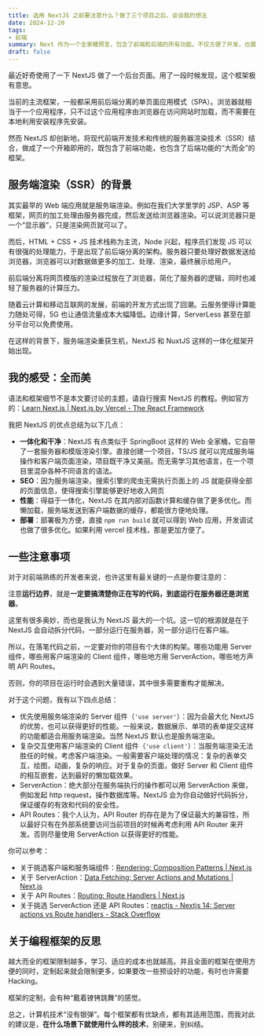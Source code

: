 ```yaml
---
title: 选用 NextJS 之前要注意什么？做了三个项目之后，谈谈我的想法
date: 2024-12-20
tags:
- 前端
summary: Next 作为一个全家桶预言，包含了前端和后端的所有功能。不仅方便了开发，也展现了 JS 的强大万能实力。
draft: false
---
```


最近好奇使用了一下 NextJS 做了一个后台页面。用了一段时候发现，这个框架极有意思。

当前的主流框架，一般都采用前后端分离的单页面应用模式（SPA）。浏览器就相当于一个应用程序，只不过这个应用程序由浏览器在访问网站时加载，而不需要在本地利用安装程序先安装。

然而 NextJS 却创新地，将现代前端开发技术和传统的服务器渲染技术（SSR）结合，做成了一个开箱即用的，既包含了前端功能，也包含了后端功能的“大而全”的框架。

## 服务端渲染（SSR）的背景

其实最早的 Web 端应用就是服务端渲染。例如在我们大学里学的 JSP、ASP 等框架，网页的加工处理由服务器完成，然后发送给浏览器渲染。可以说浏览器只是一个“显示器”，只是渲染网页就可以了。

而后，HTML + CSS + JS 技术栈称为主流，Node 兴起，程序员们发现 JS 可以有很强的处理能力，于是出现了前后端分离的架构。服务器只要处理好数据发送给浏览器，浏览器可以对数据做更多的加工、处理、渲染，最终展示给用户。

前后端分离将网页模版的渲染过程放在了浏览器，简化了服务器的逻辑，同时也减轻了服务器的计算压力。

随着云计算和移动互联网的发展，前端的开发方式出现了回潮。云服务使得计算能力随处可得，5G 也让通信流量成本大幅降低。边缘计算，ServerLess 甚至在部分平台可以免费使用。

在这样的背景下，服务端渲染重获生机，NextJS 和 NuxtJS 这样的一体化框架开始出现。

## 我的感受：全而美

语法和框架细节不是本文要讨论的主题，请自行搜索 NextJS 的教程。例如官方的：[Learn Next.js | Next.js by Vercel - The React Framework](https://nextjs.org/learn)

我把 NextJS 的优点总结为以下几点：
- **一体化和干净**：NextJS 有点类似于 SpringBoot 这样的 Web 全家桶，它自带了一套服务器和模版渲染引擎。直接创建一个项目，TS/JS 就可以完成服务端操作和客户端页面渲染，项目既干净又美丽。而无需学习其他语言，在一个项目里混杂各种不同语言的语法。
- **SEO**：因为服务端渲染，搜索引擎的爬虫无需执行页面上的 JS 就能获得全部的页面信息，使得搜索引擎能够更好地收入网页
- **性能**：得益于一体化，NextJS 在其内部对函数计算和缓存做了更多优化。而懒加载，服务端发送到客户端数据的缓存，都能很方便地处理。
- **部署**：部署极为方便，直接 `npm run build` 就可以得到 Web 应用，开发调试也做了很多优化。如果利用 vercel 技术栈，那是更加方便了。

## 一些注意事项

对于对前端熟练的开发者来说，也许这里有最关键的一点是你要注意的：

注意**运行边界**，就是**一定要搞清楚你正在写的代码，到底运行在服务器还是浏览器**。

这里有很多奥妙，而也是我认为 NextJS 最大的一个坑。这一切的根源就是在于 NextJS 会自动拆分代码，一部分运行在服务器，另一部分运行在客户端。

所以，在落笔代码之前，一定要对你的项目有个大体的构架。哪些功能用 Server 组件，哪些用客户端渲染的 Client 组件，哪些地方用 ServerAction，哪些地方声明 API Routes。

否则，你的项目在运行时会遇到大量错误，其中很多需要重构才能解决。

对于这个问题，我有以下四点总结：

- 优先使用服务端渲染的 Server 组件（`'use server'`）：因为会最大化 NextJS 的优势，也可以获得更好的性能。一般来说，数据展示、单项的表单提交这样的功能都适合用服务端渲染。当然 NextJS 默认也是服务端渲染。
- 复杂交互使用客户端渲染的 Client 组件（`'use client'`）：当服务端渲染无法胜任的时候，考虑客户端渲染。一般需要客户端处理的情况：复杂的表单交互，绘图，动画，复杂的响应。对于复杂的页面，做好 Server 和 Client 组件的相互嵌套，达到最好的懒加载效果。
- ServerAction：绝大部分在服务端执行的操作都可以用 ServerAction 来做，例如发起 http request，操作数据库等。NextJS 会为你自动做好代码拆分，保证缓存的有效和代码的安全性。
- API Routes：我个人认为，API Router 的存在是为了保证最大的兼容性，所以最好只有在外部系统要访问当前项目的时候再考虑利用 API Router 来开发。否则尽量使用 ServerAction 以获得更好的性能。

你可以参考：
- 关于挑选客户端和服务端组件：[Rendering: Composition Patterns | Next.js](https://nextjs.org/docs/app/building-your-application/rendering/composition-patterns)
- 关于 ServerAction：[Data Fetching: Server Actions and Mutations | Next.js](https://nextjs.org/docs/app/building-your-application/data-fetching/server-actions-and-mutations)
- 关于 API Routes：[Routing: Route Handlers | Next.js](https://nextjs.org/docs/app/building-your-application/routing/route-handlers)
- 关于挑选 ServerAction 还是 API Routes：[reactjs - Nextjs 14: Server actions vs Route handlers - Stack Overflow](https://stackoverflow.com/questions/77748391/nextjs-14-server-actions-vs-route-handlers)

## 关于编程框架的反思

越大而全的框架限制越多，学习、适应的成本也就越高。并且全面的框架在使用方便的同时，定制起来就会限制更多，如果要改一些预设好的功能，有时也许需要 Hacking。

框架的定制，会有种“戴着镣铐跳舞”的感觉。

总之，计算机技术“没有银弹”。每个框架都有优缺点，都有其适用范围，而我对此的建议是，**在什么场景下就使用什么样的技术**，别硬来，别纠结。
